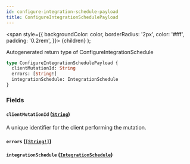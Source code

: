 ```yaml
---
id: configure-integration-schedule-payload
title: ConfigureIntegrationSchedulePayload
---
```


<span
style={{
      backgroundColor: color,
      borderRadius: '2px',
      color: '#fff',
      padding: '0.2rem',
    }}>
{children}
</span>
);

Autogenerated return type of ConfigureIntegrationSchedule

```graphql
type ConfigureIntegrationSchedulePayload {
  clientMutationId: String
  errors: [String!]
  integrationSchedule: IntegrationSchedule
}
```

### Fields

#### `clientMutationId` ([`String`](/api/graphql/documentation/scalars/string))

A unique identifier for the client performing the mutation.

#### `errors` ([`[String!]`](/api/graphql/documentation/scalars/string))

#### `integrationSchedule` ([`IntegrationSchedule`](/api/graphql/documentation/objects/integration-schedule))
